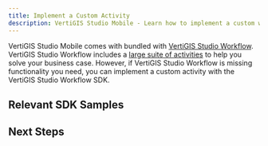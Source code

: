 ```yaml
---
title: Implement a Custom Activity
description: VertiGIS Studio Mobile - Learn how to implement a custom workflow activity
---
```



VertiGIS Studio Mobile comes with bundled with [VertiGIS Studio Workflow](https://www.geocortex.com/products/geocortex-workflow/). VertiGIS Studio Workflow includes a [large suite of activities](https://docs.geocortex.com/workflow/latest/help/Default.htm#wf5/help/activity-reference.htm%3FTocPath%3DActivities%7CActivity%2520Reference%7C_____0) to help you solve your business case. However, if VertiGIS Studio Workflow is missing functionality you need, you can implement a custom activity with the VertiGIS Studio Workflow SDK.

## Relevant SDK Samples

<RelevantWorkflowSamples />

## Next Steps

<UseCaseContainer>
    <UseCaseCard
        title="VertiGIS Studio Workflow SDK"
        description="Learn more about the VertiGIS Studio Workflow SDK"
        link={useBaseUrl("docs/workflow/overview")}
    />
    <UseCaseCard
        title="Implement a Custom Activity"
        description="Learn how to build a custom workflow activity"
        link={useBaseUrl("docs/workflow/sdk-mobile-create-activity")}
    />
</UseCaseContainer>
